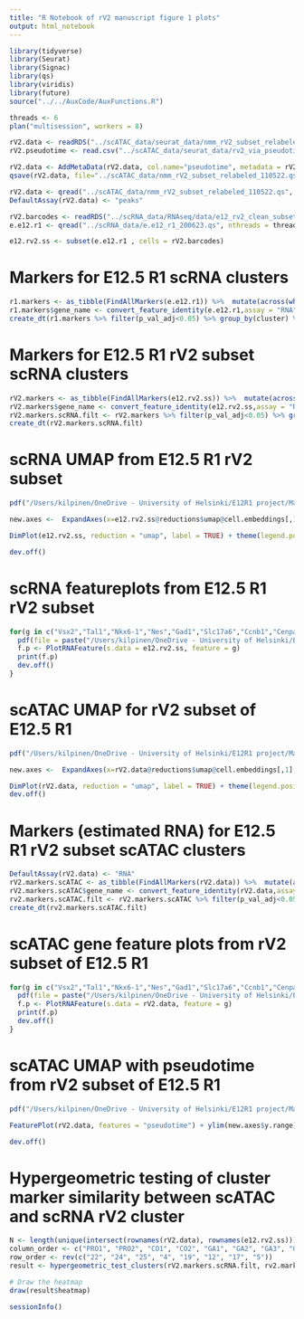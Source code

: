```yaml
---
title: "R Notebook of rV2 manuscript figure 1 plots"
output: html_notebook
---
```


```r
library(tidyverse)
library(Seurat)
library(Signac)
library(qs)
library(viridis)
library(future)
source("../../AuxCode/AuxFunctions.R")
```

```r
threads <- 6
plan("multisession", workers = 8)
```

```r
rV2.data <- readRDS("../scATAC_data/seurat_data/nmm_rV2_subset_relabeled_110522.Rds")
rV2.pseudotime <- read.csv("../scATAC_data/seurat_data/rv2_via_pseudotime_110522.csv")
```

```r
rV2.data <- AddMetaData(rV2.data, col.name="pseudotime", metadata = rV2.pseudotime$pseudotime)
qsave(rV2.data, file="../scATAC_data/nmm_rV2_subset_relabeled_110522.qs", nthreads = threads)
```

```r
rV2.data <- qread("../scATAC_data/nmm_rV2_subset_relabeled_110522.qs", nthreads = threads)
DefaultAssay(rV2.data) <- "peaks"

rV2.barcodes <- readRDS("../scRNA_data/RNAseq/data/e12_rv2_clean_subset_310323.rds")
e.e12.r1 <- qread("../scRNA_data/e.e12_r1_200623.qs", nthreads = threads)

e12.rv2.ss <- subset(e.e12.r1 , cells = rV2.barcodes)
```

# Markers for E12.5 R1 scRNA clusters

```r
r1.markers <- as_tibble(FindAllMarkers(e.e12.r1)) %>%  mutate(across(where(is.numeric),round,digits = 3))
r1.markers$gene_name <- convert_feature_identity(e.e12.r1,assay = "RNA", features = r1.markers$gene, feature.format = "ens")
create_dt(r1.markers %>% filter(p_val_adj<0.05) %>% group_by(cluster) %>%  arrange(desc(avg_log2FC)) %>%  slice_head(n = 25) %>% ungroup())
```
# Markers for E12.5 R1 rV2 subset scRNA clusters

```r
rV2.markers <- as_tibble(FindAllMarkers(e12.rv2.ss)) %>%  mutate(across(where(is.numeric),round,digits = 3))
rV2.markers$gene_name <- convert_feature_identity(e12.rv2.ss,assay = "RNA", features = rV2.markers$gene, feature.format = "ens")
rV2.markers.scRNA.filt <- rV2.markers %>% filter(p_val_adj<0.05) %>% group_by(cluster) %>%  arrange(desc(avg_log2FC)) %>%  slice_head(n = 50) %>%  ungroup()
create_dt(rV2.markers.scRNA.filt)
```

# scRNA UMAP from E12.5 R1 rV2 subset

```r
pdf("/Users/kilpinen/OneDrive - University of Helsinki/E12R1 project/Manuscript I - Regulation of Tal1 dependent rV2 lineage bifurcation/Figures/plots/Fig1/scRNA_UMAP_rV2.pdf", width = 8, height = 8)

new.axes <-  ExpandAxes(x=e12.rv2.ss@reductions$umap@cell.embeddings[,1], y=e12.rv2.ss@reductions$umap@cell.embeddings[,2])

DimPlot(e12.rv2.ss, reduction = "umap", label = TRUE) + theme(legend.position = "none") + ylim(new.axes$y.range) + xlim(new.axes$x.range) + theme(axis.text.y = element_text(size=20),axis.text.x = element_text(size=20))

dev.off()
```

# scRNA featureplots from E12.5 R1 rV2 subset

```r
for(g in c("Vsx2","Tal1","Nkx6-1","Nes","Gad1","Slc17a6","Ccnb1","Cenpa","Ube2c")){
  pdf(file = paste("/Users/kilpinen/OneDrive - University of Helsinki/E12R1 project/Manuscript I - Regulation of Tal1 dependent rV2 lineage bifurcation/Figures/plots/Fig1/",g,"_RNA_UMAP.pdf",sep=""), width = 4, height = 4)
  f.p <- PlotRNAFeature(s.data = e12.rv2.ss, feature = g)
  print(f.p)
  dev.off()
}
```

# scATAC UMAP for rV2 subset of E12.5 R1

```r
pdf("/Users/kilpinen/OneDrive - University of Helsinki/E12R1 project/Manuscript I - Regulation of Tal1 dependent rV2 lineage bifurcation/Figures/plots/Fig1/scATAC_UMAP_rV2.pdf", width = 8, height = 8)

new.axes <-  ExpandAxes(x=rV2.data@reductions$umap@cell.embeddings[,1], y=rV2.data@reductions$umap@cell.embeddings[,2])

DimPlot(rV2.data, reduction = "umap", label = TRUE) + theme(legend.position = "none") + ylim(new.axes$y.range) + xlim(new.axes$x.range) + theme(axis.text.y = element_text(size=20),axis.text.x = element_text(size=20))
dev.off()
```

# Markers (estimated RNA) for E12.5 R1 rV2 subset scATAC clusters

```r
DefaultAssay(rV2.data) <- "RNA"
rV2.markers.scATAC <- as_tibble(FindAllMarkers(rV2.data)) %>%  mutate(across(where(is.numeric),round,digits = 3))
rV2.markers.scATAC$gene_name <- convert_feature_identity(rV2.data,assay = "RNA", features = rV2.markers.scATAC$gene, feature.format = "ens")
rv2.markers.scATAC.filt <- rV2.markers.scATAC %>% filter(p_val_adj<0.05) %>% group_by(cluster) %>%  arrange(desc(avg_log2FC)) %>%  slice_head(n = 50) %>%  ungroup()
create_dt(rv2.markers.scATAC.filt)
```

# scATAC gene feature plots from rV2 subset of E12.5 R1

```r
for(g in c("Vsx2","Tal1","Nkx6-1","Nes","Gad1","Slc17a6","Ccnb1","Cenpa","Ube2c")){
  pdf(file = paste("/Users/kilpinen/OneDrive - University of Helsinki/E12R1 project/Manuscript I - Regulation of Tal1 dependent rV2 lineage bifurcation/Figures/plots/Fig1/",g,"_ATAC_UMAP.pdf",sep=""), width = 4, height = 4)
  f.p <- PlotRNAFeature(s.data = rV2.data, feature = g)
  print(f.p)
  dev.off()
}
```

# scATAC UMAP with pseudotime from rV2 subset of E12.5 R1

```r
pdf("/Users/kilpinen/OneDrive - University of Helsinki/E12R1 project/Manuscript I - Regulation of Tal1 dependent rV2 lineage bifurcation/Figures/plots/Fig1/scATAC_UMAP_pseudotime.pdf", width = 8, height = 8)

FeaturePlot(rV2.data, features = "pseudotime") + ylim(new.axes$y.range) + xlim(new.axes$x.range) + labs(title="") + scale_color_viridis() + theme(axis.text.y = element_text(size=20),axis.text.x = element_text(size=20))

dev.off()
```

# Hypergeometric testing of cluster marker similarity between scATAC and scRNA rV2 cluster

```r
N <- length(unique(intersect(rownames(rV2.data), rownames(e12.rv2.ss))))
column_order <- c("PRO1", "PRO2", "CO1", "CO2", "GA1", "GA2", "GA3", "GA4", "GA5", "GA6", "GL1", "GL2", "GL3", "GL4", "GL5")
row_order <- rev(c("22", "24", "25", "4", "19", "12", "17", "5"))
result <- hypergeometric_test_clusters(rV2.markers.scRNA.filt, rv2.markers.scATAC.filt, N, column_order, row_order)

# Draw the heatmap
draw(result$heatmap)
```


```r
sessionInfo()
```

